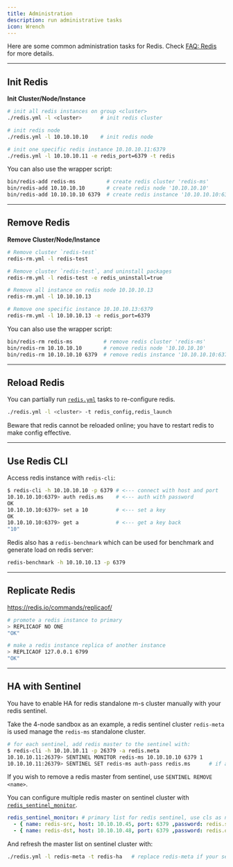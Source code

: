 ```yaml
---
title: Administration
description: run administrative tasks
icon: Wrench
---
```


Here are some common administration tasks for Redis. Check [FAQ: Redis](/docs/redis/faq/) for more details.

------

## Init Redis

**Init Cluster/Node/Instance**

```bash
# init all redis instances on group <cluster>
./redis.yml -l <cluster>      # init redis cluster

# init redis node
./redis.yml -l 10.10.10.10    # init redis node

# init one specific redis instance 10.10.10.11:6379
./redis.yml -l 10.10.10.11 -e redis_port=6379 -t redis
```

You can also use the wrapper script:

```bash
bin/redis-add redis-ms          # create redis cluster 'redis-ms'
bin/redis-add 10.10.10.10       # create redis node '10.10.10.10'
bin/redis-add 10.10.10.10 6379  # create redis instance '10.10.10.10:6379'
```



------

## Remove Redis

**Remove Cluster/Node/Instance**

```bash
# Remove cluster `redis-test`
redis-rm.yml -l redis-test

# Remove cluster `redis-test`, and uninstall packages
redis-rm.yml -l redis-test -e redis_uninstall=true

# Remove all instance on redis node 10.10.10.13
redis-rm.yml -l 10.10.10.13

# Remove one specific instance 10.10.10.13:6379
redis-rm.yml -l 10.10.10.13 -e redis_port=6379
```

You can also use the wrapper script:

```bash
bin/redis-rm redis-ms          # remove redis cluster 'redis-ms'
bin/redis-rm 10.10.10.10       # remove redis node '10.10.10.10'
bin/redis-rm 10.10.10.10 6379  # remove redis instance '10.10.10.10:6379'
```



------

## Reload Redis

You can partially run [`redis.yml`](/docs/redis/playbook/#redisyml) tasks to re-configure redis.

```bash
./redis.yml -l <cluster> -t redis_config,redis_launch
```

Beware that redis cannot be reloaded online; you have to restart redis to make config effective.




------

## Use Redis CLI

Access redis instance with `redis-cli`:

```bash
$ redis-cli -h 10.10.10.10 -p 6379 # <--- connect with host and port
10.10.10.10:6379> auth redis.ms    # <--- auth with password
OK
10.10.10.10:6379> set a 10         # <--- set a key
OK
10.10.10.10:6379> get a            # <--- get a key back
"10"
```

Redis also has a `redis-benchmark` which can be used for benchmark and generate load on redis server:

```bash
redis-benchmark -h 10.10.10.13 -p 6379
```



------

## Replicate Redis

https://redis.io/commands/replicaof/

```bash
# promote a redis instance to primary
> REPLICAOF NO ONE
"OK"

# make a redis instance replica of another instance
> REPLICAOF 127.0.0.1 6799
"OK"
```



------

## HA with Sentinel

You have to enable HA for redis standalone m-s cluster manually with your redis sentinel.

Take the 4-node sandbox as an example, a redis sentinel cluster `redis-meta` is used manage the `redis-ms` standalone cluster.

```bash
# for each sentinel, add redis master to the sentinel with:
$ redis-cli -h 10.10.10.11 -p 26379 -a redis.meta
10.10.10.11:26379> SENTINEL MONITOR redis-ms 10.10.10.10 6379 1
10.10.10.11:26379> SENTINEL SET redis-ms auth-pass redis.ms      # if auth enabled, password has to be configured
```

If you wish to remove a redis master from sentinel, use `SENTINEL REMOVE <name>`.

You can configure multiple redis master on sentinel cluster with [`redis_sentinel_monitor`](/docs/redis/param#redis_sentinel_monitor).

```yaml
redis_sentinel_monitor: # primary list for redis sentinel, use cls as name, primary ip:port
  - { name: redis-src, host: 10.10.10.45, port: 6379 ,password: redis.src, quorum: 1 }
  - { name: redis-dst, host: 10.10.10.48, port: 6379 ,password: redis.dst, quorum: 1 }
```

And refresh the master list on sentinel cluster with:

```bash
./redis.yml -l redis-meta -t redis-ha   # replace redis-meta if your sentinel cluster has different name
```

